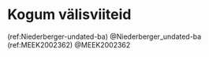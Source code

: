\onecolumn

# Kogum välisviiteid {.unnumbered}

\hyphenpenalty=10000
\fontspec{Symbola}

(ref:Niederberger-undated-ba) @Niederberger_undated-ba
(ref:MEEK2002362) @MEEK2002362
